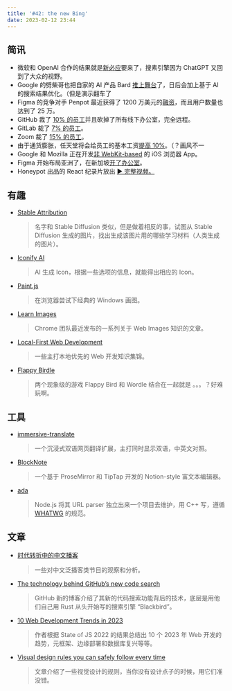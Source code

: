 ```yaml
---
title: '#42: the new Bing'
date: 2023-02-12 23:44
---
```


## 简讯

- 微软和 OpenAI 合作的结果就是[新必应](https://www.bing.com/new)要来了，搜素引擎因为 ChatGPT 又回到了大众的视野。
- Google 的劈柴哥也把自家的 AI 产品 Bard [推上舞台](https://blog.google/technology/ai/bard-google-ai-search-updates/)了，日后会加上基于 AI 的搜索结果优化。（但是演示翻车了
- Figma 的竞争对手 Penpot 最近获得了 1200 万美元的[融资](https://techcrunch.com/2023/02/02/penpot-the-open-source-platform-for-designers-and-their-coders-draws-up-12m-as-users-jump-to-250k/)，而且用户数量也达到了 25 万。
- GitHub 裁了 [10% 的员工](https://twitter.com/webology/status/1623722731819659269)并且砍掉了所有线下办公室，完全远程。
- GitLab 裁了 [7% 的员工](https://about.gitlab.com/blog/2023/02/09/gitlab-news/)。
- Zoom 裁了 [15% 的员工](https://blog.zoom.us/a-message-from-eric-yuan-ceo-of-zoom/)。
- 由于通货膨胀，任天堂将会给员工的基本工资[提高 10%](https://www.gamespot.com/articles/nintendo-will-pay-its-workers-10-more/1100-6511268/)。（？画风不一
- Google 和 Mozilla 正在开发[非 WebKit-based](https://www.theregister.com/2023/02/07/mozilla_google_apple_webkit) 的 iOS 浏览器 App。
- Figma 开始布局亚洲了，在新加坡[开了办公室](https://www.xiaohongshu.com/explore/63deef7e000000001b01fb1b)。
- Honeypot 出品的 React 纪录片放出 [▶️ 完整视频。](https://www.youtube.com/watch?v=8pDqJVdNa44)

## 有趣

- [Stable Attribution](https://www.stableattribution.com/?image=3da2b8d4-e40b-4f86-aac8-253c5eb0e06a)
  
    > 名字和 Stable Diffusion 类似，但是做着相反的事，试图从 Stable Diffusion 生成的图片，找出生成该图片用的哪些学习材料（人类生成的图片）。
    > 

- [Iconify AI](https://www.iconifyai.com/)
  
    > AI 生成 Icon，根据一些选项的信息，就能得出相应的 Icon。
    > 

- [Paint.js](https://paint.js.org/)
  
    > 在浏览器尝试下经典的 Windows 画图。
    > 

- [Learn Images](https://web.dev/learn/images/)
  
    > Chrome 团队最近发布的一系列关于 Web Images 知识的文章。
    > 

- [Local-First Web Development](https://localfirstweb.dev/)
  
    > 一些主打本地优先的 Web 开发知识集锦。
    > 

- [Flappy Birdle](https://flappybirdle.com/)
  
    > 两个现象级的游戏 Flappy Bird 和 Wordle 结合在一起就是 。。。？好难玩啊。
    > 

## 工具

- [immersive-translate](https://github.com/immersive-translate/immersive-translate)
  
    > 一个沉浸式双语网页翻译扩展，主打同时显示双语，中英文对照。
    > 
    
- [BlockNote](https://github.com/YousefED/BlockNote)
  
    > 一个基于 ProseMirror 和 TipTap 开发的 Notion-style 富文本编辑器。
    > 
    
- [ada](https://github.com/ada-url/ada)
  
    > Node.js 将其 URL parser 独立出来一个项目去维护，用 C++ 写，遵循 [WHATWG](https://url.spec.whatwg.org/#url-parsing) 的规范。
    > 
    

## 文章

- [时代转折中的中文播客](https://mp.weixin.qq.com/s/KqM3yCjYidQHN4J48LEzjQ)
  
    > 一些对中文泛播客类节目的观察和分析。
    > 

- [The technology behind GitHub’s new code search](https://github.blog/2023-02-06-the-technology-behind-githubs-new-code-search/)
  
    > GitHub 新的博客介绍了其新的代码搜索功能背后的技术，底层是用他们自己用 Rust 从头开始写的搜索引擎 “Blackbird”。
    > 

- [10 Web Development Trends in 2023](https://www.robinwieruch.de/web-development-trends/)
  
    > 作者根据 State of JS 2022 的结果总结出 10 个 2023 年 Web 开发的趋势，元框架、边缘部署和数据库复兴等等。
    > 

- [Visual design rules you can safely follow every time](https://anthonyhobday.com/sideprojects/saferules/)
  
    > 文章介绍了一些视觉设计的规则，当你没有设计点子的时候，用它们准没错。